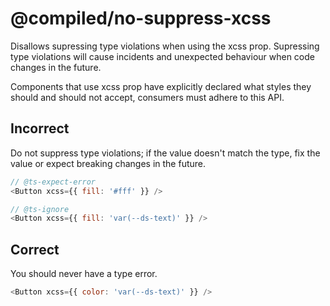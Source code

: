 # @compiled/no-suppress-xcss

Disallows supressing type violations when using the xcss prop. Supressing type violations will cause incidents and unexpected behaviour when code changes in the future.

Components that use xcss prop have explicitly declared what styles they should and should not accept, consumers must adhere to this API.

## Incorrect

Do not suppress type violations; if the value doesn't match the type, fix the value or expect breaking changes in the future.

```js
// @ts-expect-error
<Button xcss={{ fill: '#fff' }} />

// @ts-ignore
<Button xcss={{ fill: 'var(--ds-text)' }} />
```

## Correct

You should never have a type error.

```js
<Button xcss={{ color: 'var(--ds-text)' }} />
```
